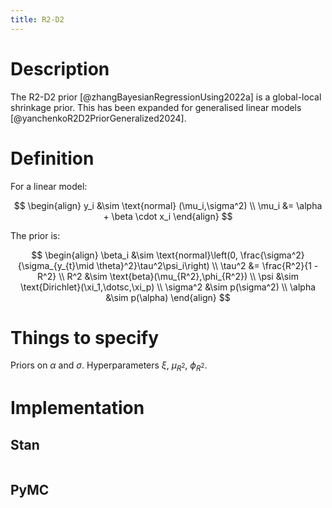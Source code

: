 ```yaml
---
title: R2-D2
---
```


# Description

The R2-D2 prior [@zhangBayesianRegressionUsing2022a] is a global-local shrinkage prior. This has
been expanded for generalised linear models [@yanchenkoR2D2PriorGeneralized2024].

# Definition

For a linear model:

$$
\begin{align}
y_i &\sim \text{normal} (\mu_i,\sigma^2) \\
\mu_i &= \alpha + \beta \cdot x_i
\end{align}
$$

The prior is:

$$
\begin{align}
\beta_i &\sim \text{normal}\left(0, \frac{\sigma^2}{\sigma_{y_{t}\mid \theta}^2}\tau^2\psi_i\right) \\
\tau^2 &= \frac{R^2}{1 - R^2} \\
R^2 &\sim \text{beta}(\mu_{R^2},\phi_{R^2}) \\ 
\psi &\sim \text{Dirichlet}(\xi_1,\dotsc,\xi_p) \\
\sigma^2 &\sim p(\sigma^2) \\
\alpha &\sim p(\alpha)
\end{align}
$$


# Things to specify

Priors on $\alpha$ and $\sigma$. Hyperparameters $\xi$, $\mu_{R^2}$, $\phi_{R^2}$. 

# Implementation

::: {.panel-tabset}

## Stan

```.stan
```

## PyMC

```.python
```

:::
